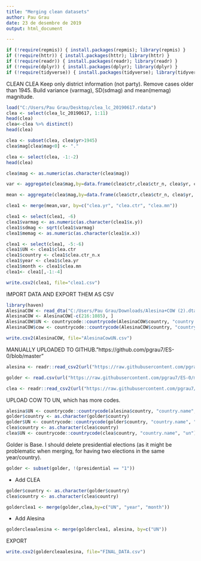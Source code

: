 ---
title: "Merging clean datasets"
author: Pau Grau
date: 23 de desembre de 2019
output: html_document

---
```{r}
if (!require(repmis)) { install.packages(repmis); library(repmis) } 
if (!require(httr)) { install.packages(httr); library(httr) } 
if (!require(readr)) { install.packages(readr); library(readr) } 
if (!require(dplyr)) { install.packages(dplyr); library(dplyr) } 
if (!require(tidyverse)) { install.packages(tidyverse); library(tidyverse) } 

```
CLEAN CLEA
Keep only district information (not party). Remove cases older than 1945. Build variance (varmag), SD(sdmag) and mean(memag) magnitude.
```{r}
load("C:/Users/Pau Grau/Desktop/clea_lc_20190617.rdata")
clea <- select(clea_lc_20190617, 1:11)
head(clea)
clea<-clea %>% distinct() 
head(clea)

clea <- subset(clea, clea$yr>1945)
clea$mag[clea$mag<0] <- "."

clea <- select(clea, -1:-2)
head(clea)

clea$mag <- as.numeric(as.character(clea$mag))

var <- aggregate(clea$mag,by=data.frame(clea$ctr,clea$ctr_n, clea$yr, clea$mn), var, na.rm=TRUE)

mean <- aggregate(clea$mag,by=data.frame(clea$ctr,clea$ctr_n, clea$yr, clea$mn), mean, na.rm=TRUE)

clea1 <- merge(mean,var, by=c("clea.yr", "clea.ctr", "clea.mn"))

clea1 <- select(clea1, -6)
clea1$varmag <- as.numeric(as.character(clea1$x.y))
clea1$sdmag <- sqrt(clea1$varmag)
clea1$memag <- as.numeric(as.character(clea1$x.x))

clea1 <- select(clea1, -5:-6)
clea1$UN <- clea1$clea.ctr
clea1$country <- clea1$clea.ctr_n.x
clea1$year <- clea1$clea.yr
clea1$month <- clea1$clea.mn
clea1<- clea1[,-1:-4]

write.csv2(clea1, file="clea1.csv")
```


IMPORT DATA AND EXPORT THEM AS CSV
```{r}
library(haven)
AlesinaCOW <- read_dta("C:/Users/Pau Grau/Downloads/Alesina+COW (2).dta")
AlesinaCOW <- AlesinaCOW[-c(216:1085), ]
AlesinaCOW$UN <- countrycode::countrycode(AlesinaCOW$country, "country.name", "un")
AlesinaCOW$cow <- countrycode::countrycode(AlesinaCOW$country, "country.name", "cown")

write.csv2(AlesinaCOW, file="AlesinaCowUN.csv")
```
MANUALLY UPLOADED TO GITHUB."https://github.com/pgrau7/ES-0/blob/master"

```{r}
alesina <- readr::read_csv2(url("https://raw.githubusercontent.com/pgrau7/ES-0/master/AlesinaCowUN.csv"))

golder <- read.csv(url("https://raw.githubusercontent.com/pgrau7/ES-0/master/es_data-v3.csv"))

clea <- readr::read_csv2(url("https://raw.githubusercontent.com/pgrau7/ES-0/master/clea1.csv"))
```
UPLOAD COW TO UN, which has more codes.
```{r}
alesina$UN <- countrycode::countrycode(alesina$country, "country.name", "un")
golder$country <- as.character(golder$country)
golder$UN <- countrycode::countrycode(golder$country, "country.name", "un")
clea$country <- as.character(clea$country)
clea$UN <- countrycode::countrycode(clea$country, "country.name", "un")
```

Golder is Base. I should delete presidential elections (as it might be problematic when merging, for having two elections in the same year/country).
```{r}
golder <- subset(golder, !(presidential == "1"))
```

- Add CLEA
```{r}
golder$country <- as.character(golder$country)
clea$country <- as.character(clea$country)

golderclea1 <- merge(golder,clea,by=c("UN", "year", "month"))
```
- Add Alesina
```{r}
goldercleaalesina <- merge(golderclea1, alesina, by=c("UN"))
```
EXPORT
```{r}
write.csv2(goldercleaalesina, file="FINAL_DATA.csv")
```

